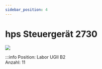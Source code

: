 ```yaml
---
sidebar_position: 4
---
```


# hps Steuergerät 2730


[![](/image/labore/b2/hps_2730_beschriftet_min.jpg)](/image/labore/b2/hps_2730_beschriftet.jpg)


:::info
Position:   Labor UGII B2\
Anzahl: 11